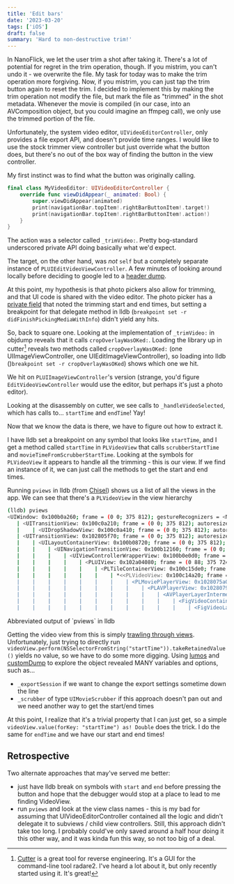 ```yaml
---
title: 'Edit bars'
date: '2023-03-20'
tags: ['iOS']
draft: false
summary: 'Hard to non-destructive trim!'
---
```


In NanoFlick, we let the user trim a shot after taking it.
There's a lot of potential for regret in the trim operation, though.
If you mistrim, you can't undo it - we overwrite the file.
My task for today was to make the trim operation more forgiving.
Now, if you mistrim, you can just tap the trim button again to reset the trim.
I decided to implement this by making the trim operation not modify the file, but mark
the file as "trimmed" in the shot metadata.
Whenever the movie is compiled (in our case, into an AVComposition object, but you could imagine an ffmpeg call),
we only use the trimmed portion of the file.

Unfortunately, the system video editor, `UIVideoEditorController`, only provides a file export API, and
doesn't provide time ranges.
I would like to use the stock trimmer view controller but just override what the button does, but there's no out of the box way of finding
the button in the view controller.

My first instinct was to find what the button was originally calling.

```swift
final class MyVideoEditor: UIVideoEditorController {    
    override func viewDidAppear(_ animated: Bool) {
        super.viewDidAppear(animated)
        print(navigationBar.topItem!.rightBarButtonItem!.target!)
        print(navigationBar.topItem!.rightBarButtonItem!.action!)
    }
}
```

The action was a selector called `_trimVideo:`. Pretty bog-standard underscored private API doing basically what we'd expect.

The target, on the other hand, was _not_ `self` but a completely separate instance of `PLUIEditVideoViewController`.
A few minutes of looking around locally before deciding to google led to a [header dump](https://developer.limneos.net/index.php?ios=16.3&framework=PhotoLibrary.framework&header=PLUIEditVideoViewController.h).

At this point, my hypothesis is that photo pickers also allow for trimming, and that UI code is shared with the video editor.
The photo picker has a [private field](https://stackoverflow.com/questions/7598254/uivideoeditorcontroller-know-the-start-and-end-point) that noted the trimming start and end times,
but setting a breakpoint for that delegate method in lldb (`breakpoint set -r didFinishPickingMediaWithInfo`) didn't yield any hits.

So, back to square one. Looking at the implementation of `_trimVideo:` in objdump reveals that it calls `cropOverlayWasOKed:`.
Loading the library up in cutter[^1] reveals two methods called `cropOverlayWasOKed:` (one UIImageViewController, one UIEditImageViewController), so loading into lldb ()`breakpoint set -r cropOverlayWasOKed`) shows which one we hit.

[^1]: [Cutter](https://cutter.re/) is a great tool for reverse engineering. It's a GUI for the command-line tool radare2. I've heard a lot about it, but only recently started using it. It's great!

We hit on `PLUIImageViewController`'s version (strange, you'd figure `EditVideoViewController` would use the editor, but perhaps it's just a photo editor).

Looking at the disassembly on cutter, we see calls to `_handleVideoSelected`, which has calls to... `startTime` and `endTime`! Yay!

Now that we know the data is there, we have to figure out how to extract it.

I have lldb set a breakpoint on any symbol that looks like `startTime`, and I get a method called `startTime` in `PLVideoView` that calls `scrubberStartTime` and `movieTimeFromScrubberStartTime`.
Looking at the symbols for `PLVideoView` it appears to handle all the trimming - this is our view. If we find an instance of it,
we can just call the methods to get the start and end times.

Running `pviews` in lldb (from [Chisel](https://github.com/facebook/chisel)) shows us a list of all the views in the app.
We can see that there's a `PLVideoView` in the view hierarchy

```bash
(lldb) pviews
<UIWindow: 0x100b0a260; frame = (0 0; 375 812); gestureRecognizers = <NSArray: 0x2810ff480>; layer = <UIWindowLayer: 0x2810ff1b0>>
   | <UITransitionView: 0x100c0a210; frame = (0 0; 375 812); autoresize = W+H; layer = <CALayer: 0x281e96de0>>
   |    | <UIDropShadowView: 0x100c0a410; frame = (0 0; 375 812); autoresize = W+H; layer = <CALayer: 0x281e8d480>>
   | <UITransitionView: 0x102805f70; frame = (0 0; 375 812); autoresize = W+H; layer = <CALayer: 0x281eb8640>>
   |    | <UILayoutContainerView: 0x100b08720; frame = (0 0; 375 812); clipsToBounds = YES; autoresize = W+H; gestureRecognizers = <NSArray: 0x2810e1e30>; layer = <CALayer: 0x281ea4e60>>
   |    |    | <UINavigationTransitionView: 0x100b12160; frame = (0 0; 375 812); clipsToBounds = YES; autoresize = W+H; layer = <CALayer: 0x281ecc4c0>>
   |    |    |    | <UIViewControllerWrapperView: 0x100b0e0d0; frame = (0 0; 375 812); autoresize = W+H; layer = <CALayer: 0x281ecd880>>
   |    |    |    |    | <PLUIView: 0x102a04080; frame = (0 88; 375 724); autoresize = W+H; backgroundColor = UIExtendedGrayColorSpace 0 1; layer = <CALayer: 0x281ea82c0>>
   |    |    |    |    |    | <PLTileContainerView: 0x100c15de0; frame = (0 0; 375 724); autoresize = W+H; layer = <CALayer: 0x281eb4200>>
   |    |    |    |    |    |    | *<<PLVideoView: 0x100c14a20; frame = (0 0; 375 724); autoresize = W+H; layer = <CALayer: 0x281ecbe40>> path:/private/var/mobile/Containers/Data/Application/D4D01DBD-3532-4D0E-A1E2-BEF73DBCCF2F/tmp/vater.mov>*
   |    |    |    |    |    |    |    | <PLMoviePlayerView: 0x1028075a0; frame = (0 0; 375 724); clipsToBounds = YES; autoresize = W+H; layer = <CALayer: 0x281eb8b20>>
   |    |    |    |    |    |    |    |    | <PLAVPlayerView: 0x102807970; frame = (0 0; 375 724); autoresize = W+H; userInteractionEnabled = NO; layer = <AVPlayerLayer: 0x2810d0390>>
   |    |    |    |    |    |    |    |    |    | <AVPlayerLayerIntermediateLayer: 0x2810d0300> (layer)
   |    |    |    |    |    |    |    |    |    |    | <FigVideoContainerLayer: 0x283d94280> (layer)
   |    |    |    |    |    |    |    |    |    |    |    | <FigVideoLayer: 0x28100c9c0> (layer)
```
<figcaption> Abbreviated output of `pviews` in lldb </figcaption>

Getting the video view from this is simply [trawling through views](https://stackoverflow.com/questions/32301336/swift-recursively-cycle-through-all-subviews-to-find-a-specific-class-and-appen).
Unfortunately, just trying to directly run `videoView.perform(NSSelectorFromString("startTime")).takeRetainedValue()` yields no value,
so we have to do some more digging. Using [lumos](https://github.com/jackyoustra/lumos) and [customDump](https://github.com/pointfreeco/swift-custom-dump) to explore the object
revealed MANY variables and options, such as...
 - `_exportSession` if we want to change the export settings sometime down the line
 - `_scrubber` of type `UIMovieScrubber` if this approach doesn't pan out and we need another way to get the start/end times

At this point, I realize that it's a trivial property that I can just get, so 
a simple `videoView.value(forKey: "startTime") as! Double` does the trick. I do the same for `endTime` and we have our start and end times!

## Retrospective
Two alternate approaches that may've served me better:
- just have lldb break on symbols with `start` and `end` before pressing the button and hope that the debugger would stop at a place to lead to me finding VideoView.
- run `pviews` and look at the view class names - this is my bad for assuming that UIVideoEditorController contained all the logic and didn't delegate it to subviews / child view controllers.
Still, this approach didn't take too long. I probably could've only saved around a half hour doing it this other way, and it was kinda fun this way, so not too big of a deal.
